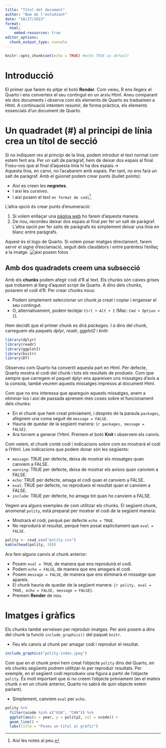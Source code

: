 ```yaml
---
title: "Títol del document"
author: "Nom de l'estudiant"
date: "10/27/2023"
format: 
  html:
    embed-resources: true
editor_options: 
  chunk_output_type: console
---
```


```r
knitr::opts_chunk$set(echo = TRUE) #echo TRUE as default
```

# Introducció

El primer que farem és pitjar el botó **Render**. Com veieu, R ens llegeix el Quarto i ens converteix el seu contingut en un arxiu Html. Aneu comparant els dos documents i observa com els elements de Quarto es tradueixen a Html. 
A continuació intentem resumir, de forma pràctica, els elements essencials d'un document de Quarto.

# Un quadradet (#) al principi de línia crea un títol de secció

Si no indiquem res al principi de la línia, podem introduir el text normal com estem fent ara. Per un salt de paràgraf, hem de deixar dos espais al final. Fixeu-vos que al final d'aquesta línia hi ha dos espais.->  
Aquesta línia, en canvi, no l'acabarem amb espais. Per tant, no ens farà un salt de paràgraf.
Amb el guionet podem crear punts (bullet points):  

- Així es creen les **negretes**.  
- I així les *cursives*. 
- I així posem el text `en format de codi`^[Així les notes al peu.].

L'altra opció és crear punts d'enumeració:  

1. Si volem enllaçar una [pàgina web](https://quarto.org/docs/guide/) ho farem d'aquesta manera.  
2. De nou, recordeu deixar dos espais al final per fer un salt de paràgraf. L'altra opció per fer salts de paràgrafs és simplement deixar una línia en blanc entre paràgrafs.

Aquest és el logo de Quarto.
Si volem posar imatges directament, farem servir el signe d'exclamació, seguit dels claudàtors i entre parèntesi l'enllaç a la imatge. ![així posem fotos](https://quarto.org/quarto.png)   


## Amb dos quadradets creem una subsecció

Amb els **chunks** podem afegir codi d'R al text. Els chunks són caixes grises que trobarem al llarg d'aquest script de Quarto. A dins dels chunks, posarem el codi d'R. Per crear chunks nous:  

- Podem simplement seleccionar un chunk ja creat i copiar i enganxar el seu contingut.
- O, alternativament, podem teclejar `Ctrl + Alt + I` (Mac: `Cmd + Option + I`).  

Hem decidit que el primer chunk es dirà *packages*. I a dins del chunk, carreguem els paquets *dplyr*, *readr*, *ggplot2* i *knitr*.  

```r
library(dplyr)
library(readr)
library(ggplot2)
library(knitr)
library(DT)
```

Observeu com Quarto ha convertit aquesta part en Html. Per defecte, Quarto mostra el codi del chunk i tots els resultats de produeix. Com que sempre que carregem el paquet dplyr ens apareixen uns missatges d'avís a la consola, també veurem aquests missatges impresos al document Html.

Com que no ens interessa que apareguin aquests missatges, anem a eliminar-los i així de passada aprenem més coses sobre el funcionament dels chunks:

- En el chunk que hem creat prèviament, i després de la paraula `packages`, afegirem una coma seguit de `message = FALSE`.  
- Hauria de quedar de la següent manera: `{r packages, message = FALSE}`.  
- Ara tornem a generar l'Html. Premem el botó **Knit** i observem els canvis.

Com veiem, el chunk conté codi i indicacions sobre com es mostrarà el codi a l'Html. Les indicacions que podem donar són les següents:  

- `message`: TRUE per defecte, deixa de mostrar els missatges quan canviem a FALSE.   
- `warning`: TRUE per defecte, deixa de mostrar els avisos quan canviem a FALSE.
- `echo`: TRUE per defecte, amaga el codi quan el canviem a FALSE.  
- `eval`: TRUE per defecte, no reprodueix el resultat quan el canviem a FALSE. 
- `include`: TRUE per defecte, ho amaga tot quan ho canviem a FALSE.  

Vegem ara alguns exemples de com utilitzar els chunks. El següent chunk, anomenat `polity`, està preparat per mostrar el codi de la següent manera:

- Mostrarà el codi, perquè per defecte `echo = TRUE`. 
- No reproduirà el resultat, perquè hem posat explícitament que `eval = FALSE`. 

```r
polity <- read_csv("polity.csv")
kable(head(polity, 10))
```

Ara fem alguns canvis al chunk anterior:

- Posem `eval = TRUE`, de manera que ens reproduirà el codi.
- Podem `echo = FALSE`, de manera que ens amagarà el codi.
- Posem `message = FALSE`, de manera que ens eliminarà el missatge que apareix.
- El chunk hauria de quedar de la següent manera: `{r polity, eval = TRUE, echo = FALSE, message = FALSE}`.
- Premem **Render** de nou.

# Imatges i gràfics

Els chunks també serveixen per reproduir imatges. Per això posem a dins del chunk la funció `include_graphics()` del paquet `knitr`.

- Feu els canvis al chunk per amagar codi i reproduir el resultat.

```r
include_graphics("polity-index.jpeg")
```

Com que en el chunk previ hem creat l'objecte `polity` dins del Quarto, en els chunks següents podrem utilitzar-lo per reproduir resultats. Per exemple, en el següent codi reprodueix una figura a partir de l'objecte `polity`. És molt important que si no creem l'objecte prèviament (en el mateix chunk o en un chunk anterior, Quarto no sabrà de quin objecte estem parlant).

- Simplement, canviem `eval` per `echo`.

```r
polity %>%
  filter(scode %in% c("USA", "CHN")) %>%
  ggplot(aes(x = year, y = polity2, col = scode)) +
  geom_line() +
  labs(title = "Poseu un títol al gràfic")
```
